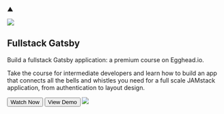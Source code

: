 
<Section pt="8|12|16|24">
  <Container>
    <Flexbox flexDirection="column" textAlign="center">
      <P fonSize="48" m="0" color="textMuted">
        ▲
      </P>
      <Div display="flex" alignItems="center">
        <Image src="upvote-button.svg" h="14|18" mr="1" />
        <Div>
          <H1 m="0" fontWeight="extrabold" lineHeight="tight" color="primary">
            Fullstack Gatsby
          </H1>
        </Div>
      </Div>
      <P color="textMuted" mt="0">
        Build a fullstack Gatsby application: a premium course on Egghead.io.
      </P>
      <P fontSize="lg|xl" mt="2" maxWidth="64ch">
        Take the course for intermediate developers and learn how to build an
        app that connects all the bells and whistles you need for a full scale
        JAMstack application, from authentication to layout design.
      </P>
      <Grid col="2" gap="4">
        <Button
          as="a"
          href="https://egghead.io/playlists/build-a-full-stack-jamstack-application-with-gatsby-c6f8?af=6xn1w"
          variant="primary"
        >
          Watch Now
        </Button>
        <Button as="a" href="https://playlisthunt.dev/" variant="ghost">
          View Demo <Icon name="arrow-right" ml="4" />
        </Button>
      </Grid>
    </Flexbox>
    <Image
      src="browser.jpg"
      h="40|56|80"
      mt="12|14|16"
      margin="0 auto"
      maxWidth="60%"
      roundedTop="xl"
      overflow="hidden"
      objectPosition="top center"
      sx={{
        boxShadow: "0px 6px 30px 12px #eaebec, 0px 0px 4px 2px #dadbdc",
        "& img": { objectPosition: "top center !important" },
      }}
    />
  </Container>
</Section>
